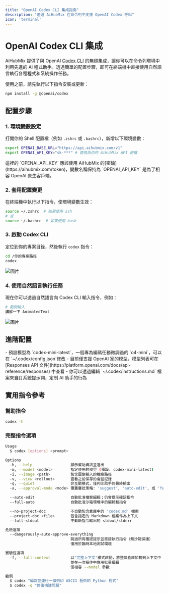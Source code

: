 ```yaml
---
title: "OpenAI Codex CLI 集成指南"
description: "透過 AiHubMix 在命令列中支援 OpenAI Codex 呼叫"
icon: 'terminal'
---
```


# OpenAI Codex CLI 集成

AiHubMix 提供了與 OpenAI [Codex CLI](https://github.com/openai/codex) 的無縫集成，讓你可以在命令列環境中利用先進的 AI 程式助手。透過簡單的配置步驟，即可在終端機中直接使用自然語言執行各種程式和系統操作任務。

使用之前，請先執行以下指令安裝或更新：  
```bash
npm install -g @openai/codex
```

## 配置步驟

### 1. 環境變數設定

打開你的 Shell 配置檔（例如 `.zshrc` 或 `.bashrc`），新增以下環境變數：

```bash
export OPENAI_BASE_URL="https://api.aihubmix.com/v1"
export OPENAI_API_KEY="sk-***" # 替換為你的 AiHubMix API 密鑰
```

<Warning>
這裡的 `OPENAI_API_KEY` 應該使用 AiHubMix 的[密鑰](https://aihubmix.com/token)，變數名稱保持為 `OPENAI_API_KEY` 是為了相容 OpenAI 原生客戶端。
</Warning>

### 2. 套用配置變更

在終端機中執行以下指令，使環境變數生效：

```bash
source ~/.zshrc  # 如果使用 zsh
# 或
source ~/.bashrc  # 如果使用 bash
```

### 3. 啟動 Codex CLI

定位到你的專案目錄，然後執行 `codex` 指令：

```bash
cd /你的專案路徑
codex
```
![圖片](../../public/cn/CodexCli-1.png)  

### 4. 使用自然語言執行任務

現在你可以透過自然語言向 Codex CLI 輸入指令，例如：

```bash
# 範例輸入
講解一下 AnimatedText
```
![圖片](../../public/cn/CodexCli-2.png)  

## 進階配置

<Tip>
- 預設模型為 `codex-mini-latest`，一個專為編碼任務微調過的 `o4-mini`，可以在 `~/.codex/config.json`修改
- 目前僅支援 OpenAI 家的模型，模型列表可在 [Responses API 文件](https://platform.openai.com/docs/api-reference/responses) 中查看
- 你可以透過編輯 `~/.codex/instructions.md` 檔案來自訂系統提示詞，定制 AI 助手的行為
</Tip>

## 實用指令參考

### 幫助指令
```bash
codex -h
```

### 完整指令選項
```bash
Usage
  $ codex [options] <prompt>

Options
  -h, --help                 顯示幫助資訊並退出
  -m, --model <model>        指定使用的模型 (預設: codex-mini-latest)
  -i, --image <path>         包含圖像輸入的檔案路徑
  -v, --view <rollout>       查看之前保存的會話記錄
  -q, --quiet                非互動模式，僅列印助手的最終輸出
  -a, --approval-mode <mode> 覆蓋審批策略: 'suggest', 'auto-edit', 或 'full-auto'

  --auto-edit                自動批准檔案編輯；仍會提示確認指令
  --full-auto                自動批准沙箱環境中的編輯和指令

  --no-project-doc           不自動包含倉庫中的 'codex.md' 檔案
  --project-doc <file>       包含指定的 Markdown 檔案作為上下文
  --full-stdout              不截斷指令輸出的 stdout/stderr

危險選項
  --dangerously-auto-approve-everything
                             跳過所有確認提示並直接執行指令（無沙箱保護）
                             僅用於臨時本地測試環境

實驗性選項
  -f, --full-context         以"完整上下文"模式啟動，將整個倉庫加載到上下文中
                             並在一次操作中應用批量編輯
                             僅相容 --model 參數

範例
  $ codex "編寫並運行一個列印 ASCII 藝術的 Python 程式"
  $ codex -q "修復構建問題"
```
